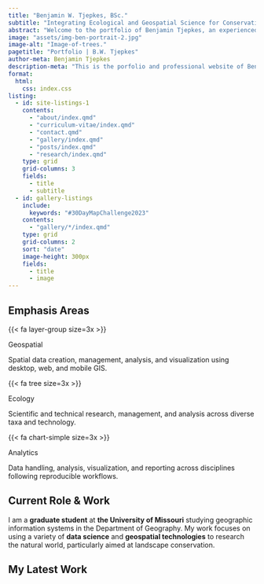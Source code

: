 ---
title: "Benjamin W. Tjepkes, BSc."
subtitle: "Integrating Ecological and Geospatial Science for Conservation"
abstract: "Welcome to the portfolio of Benjamin Tjepkes, an experienced wildlife ecologist and studying geographer. This site provides a professional overview of career experience and a showcase of technical writings and visualizations."
image: "assets/img-ben-portrait-2.jpg"
image-alt: "Image-of-trees."
pagetitle: "Portfolio | B.W. Tjepkes"
author-meta: Benjamin Tjepkes
description-meta: "This is the porfolio and professional website of Benjamin Tjepkes."
format:
  html:
    css: index.css
listing:
  - id: site-listings-1
    contents:
      - "about/index.qmd"
      - "curriculum-vitae/index.qmd"
      - "contact.qmd"
      - "gallery/index.qmd"
      - "posts/index.qmd"
      - "research/index.qmd"
    type: grid
    grid-columns: 3
    fields:
      - title
      - subtitle
  - id: gallery-listings
    include:
      keywords: "#30DayMapChallenge2023"
    contents:
      - "gallery/*/index.qmd"
    type: grid
    grid-columns: 2
    sort: "date"
    image-height: 300px
    fields:
      - title
      - image
---

::: {#site-listings-1}
:::

## Emphasis Areas {.h2-index}

:::{.container}

:::{.row}
    
:::{.col-sm}

{{< fa layer-group size=3x >}}

::: {.col-heading}
Geospatial
:::

Spatial data creation, management, analysis, and visualization using desktop, web, and mobile GIS.

:::
    
:::{.col-sm}

{{< fa tree size=3x >}}

::: {.col-heading}
Ecology
:::

Scientific and technical research, management, and analysis across diverse taxa and technology.
    
:::

:::{.col-sm}

{{< fa chart-simple size=3x >}}

::: {.col-heading}
Analytics
:::

Data handling, analysis, visualization, and reporting across disciplines following reproducible workflows.
    
:::
<!-- :::{.col-sm} -->

<!-- {{< fa file-code size=3x >}} -->

<!-- ::: {.col-heading} -->
<!-- Design & Visualization -->
<!-- ::: -->

<!-- Front-end web development with HTML, CSS, and JSON. Version control using git/GitHub. Proficient in data visualization for technical and creative projects. -->

<!-- ::: -->
  
:::
  
:::

## Current Role & Work {.h2-index}

::: {.index-intro-start}

::: {.index-intro-start-text}

I am a **graduate student** at **the University of Missouri** studying geographic information systems in the Department of Geography. My work focuses on using a variety of **data science** and **geospatial technologies** to research the natural world, particularly aimed at landscape conservation.

:::
:::

## My Latest Work {.h2-index}

::: {#gallery-listings .listings-gallery}
:::

<!-- ::: {.callout-important collapse="true" } -->

<!-- ## My Latest Professional Updates -->

<!-- - **Sept 2023 --** I recently attended the [2023 Posit Conference](https://posit.co/conference/) and enjoyed learning more about open source data science. -->
<!-- - **Aug 2023 --** I have started graduate school at the University of Missouri [Department of Geography](https://geography.missouri.edu). Updates on my thesis work coming soon! -->
<!-- - **July 2023 --** One of my maps, *Stamped in History: 50 Years of Imperiled Species Conservation*, was [awarded second place](https://www.gisci.org/About-Us/Map-Contest/Previous-Contest-Winners) (Professional Category) in the 2023 GIS Certification Institute map contest. -->
<!-- - **April 2023 --** I was fortunate to give a talk about some of my work (integrating geospatial modeling and reproducible reporting for bat conservation) at the 2023 Missouri GIS Conference. -->
<!-- ::: -->

